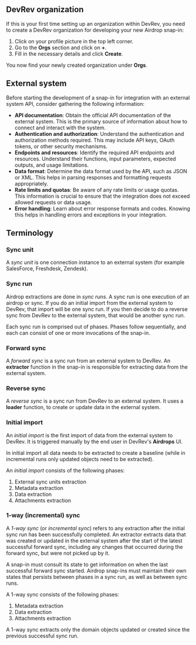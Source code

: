 ## DevRev organization

If this is your first time setting up an organization within DevRev, you need to create a
DevRev organization for developing your new Airdrop snap-in:

1. Click on your profile picture in the top left corner.
2. Go to the **Orgs** section and click on **+**.
3. Fill in the necessary details and click **Create**.

You now find your newly created organization under **Orgs**.

## External system

Before starting the development of a snap-in for integration with an external system API,
consider gathering the following information:

- **API documentation**: Obtain the official API documentation of the external system.
  This is the primary source of information about how to connect and interact with the system.
- **Authentication and authorization**: Understand the authentication and authorization
  methods required. This may include API keys, OAuth tokens, or other security mechanisms.
- **Endpoints and resources**: Identify the required API endpoints and resources. Understand
  their functions, input parameters, expected outputs, and usage limitations.
- **Data format**: Determine the data format used by the API, such as JSON or XML. This helps
  in parsing responses and formatting requests appropriately.
- **Rate limits and quotas**: Be aware of any rate limits or usage quotas. This information is
  crucial to ensure that the integration does not exceed allowed requests or data usage.
- **Error handling**: Learn about error response formats and codes. Knowing this helps in
  handling errors and exceptions in your integration.

## Terminology

### Sync unit

A _sync unit_ is one connection instance to an external system (for example SalesForce, Freshdesk, Zendesk).

### Sync run

Airdrop extractions are done in _sync runs_.
A sync run is one execution of an airdrop or sync.
If you do an initial import from the external system to DevRev, that import will be one sync run.
If you then decide to do a reverse sync from DevRev to the external system, that would be another
sync run.

Each sync run is comprised out of phases.
Phases follow sequentially, and each can consist of one or more invocations of the snap-in.

### Forward sync

A _forward sync_ is a sync run from an external system to DevRev.
An **extractor** function in the snap-in is responsible for extracting data from the external system.

### Reverse sync

A _reverse sync_ is a sync run from DevRev to an external system.
It uses a **loader** function, to create or update data in the external system.

### Initial import

An _initial import_ is the first import of data from the external system to DevRev.
It is triggered manually by the end user in DevRev's **Airdrops** UI.

In initial import all data needs to be extracted to create a baseline (while in incremental runs only
updated objects need to be extracted).

An _initial import_ consists of the following phases:

1. External sync units extraction
2. Metadata extraction
3. Data extraction
4. Attachments extraction

### 1-way (incremental) sync

A _1-way sync_ (or _incremental sync_) refers to any extraction after the initial sync run has been successfully completed.
An extractor extracts data that was created or updated in the external system after the start
of the latest successful forward sync, including any changes that occurred during the forward sync,
but were not picked up by it.

A snap-in must consult its state to get information on when the last successful forward sync started.
Airdrop snap-ins must maintain their own states that persists between phases in a sync run,
as well as between sync runs.

A 1-way sync consists of the following phases:

1. Metadata extraction
2. Data extraction
3. Attachments extraction

A 1-way sync extracts only the domain objects updated or created since the previous successful sync run.

